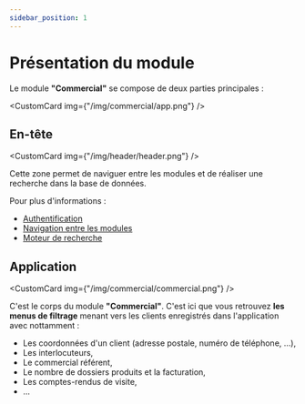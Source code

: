 ```yaml
---
sidebar_position: 1
---
```



# Présentation du module

Le module **"Commercial"** se compose de deux parties principales :

<CustomCard img={"/img/commercial/app.png"} />

## En-tête

<CustomCard img={"/img/header/header.png"} />

Cette zone permet de naviguer entre les modules et de réaliser une recherche dans la base de données.

Pour plus d'informations :

- [Authentification](/docs/en-tête/authentification)
- [Navigation entre les modules](/docs/en-tête/navigation)
- [Moteur de recherche](/docs/en-tête/searchBar)

## Application

<CustomCard img={"/img/commercial/commercial.png"} />

C'est le corps du module **"Commercial"**. C'est ici que vous retrouvez **les menus de filtrage** menant vers les clients enregistrés dans l'application avec nottamment :

- Les coordonnées d'un client (adresse postale, numéro de téléphone, ...),
- Les interlocuteurs,
- Le commercial référent,
- Le nombre de dossiers produits et la facturation,
- Les comptes-rendus de visite,
- ...
